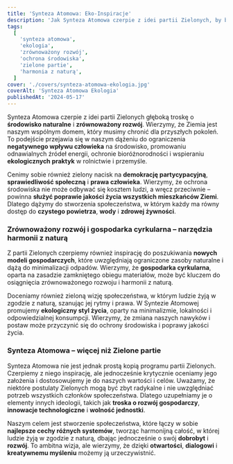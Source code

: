 ```yaml
---
title: 'Synteza Atomowa: Eko-Inspiracje'
description: 'Jak Synteza Atomowa czerpie z idei partii Zielonych, by budować społeczeństwo w harmonii z naturą.'
tags:
  [
    'synteza atomowa',
    'ekologia',
    'zrównoważony rozwój',
    'ochrona środowiska',
    'zielone partie',
    'harmonia z naturą',
  ]
cover: './covers/synteza-atomowa-ekologia.jpg'
coverAlt: 'Synteza Atomowa Ekologia'
publishedAt: '2024-05-17'
---
```


Synteza Atomowa czerpie z idei partii Zielonych głęboką troskę o **środowisko naturalne** i **zrównoważony rozwój**. Wierzymy, że Ziemia jest naszym wspólnym domem, który musimy chronić dla przyszłych pokoleń. To podejście przejawia się w naszym dążeniu do ograniczenia **negatywnego wpływu człowieka** na środowisko, promowaniu odnawialnych źródeł energii, ochronie bioróżnorodności i wspieraniu **ekologicznych praktyk** w rolnictwie i przemyśle.

Cenimy sobie również zielony nacisk na **demokrację partycypacyjną**, **sprawiedliwość społeczną** i **prawa człowieka**. Wierzymy, że ochrona środowiska nie może odbywać się kosztem ludzi, a wręcz przeciwnie – powinna **służyć poprawie jakości życia wszystkich mieszkańców Ziemi**. Dlatego dążymy do stworzenia społeczeństwa, w którym każdy ma równy dostęp do **czystego powietrza**, **wody** i **zdrowej żywności**.

### Zrównoważony rozwój i gospodarka cyrkularna – narzędzia harmonii z naturą

Z partii Zielonych czerpiemy również inspirację do poszukiwania **nowych modeli gospodarczych**, które uwzględniają ograniczone zasoby naturalne i dążą do minimalizacji odpadów. Wierzymy, że **gospodarka cyrkularna**, oparta na zasadzie zamkniętego obiegu materiałów, może być kluczem do osiągnięcia zrównoważonego rozwoju i harmonii z naturą.

Doceniamy również zieloną wizję społeczeństwa, w którym ludzie żyją w zgodzie z naturą, szanując jej rytmy i prawa. W Syntezie Atomowej promujemy **ekologiczny styl życia**, oparty na minimalizmie, lokalności i odpowiedzialnej konsumpcji. Wierzymy, że zmiana naszych nawyków i postaw może przyczynić się do ochrony środowiska i poprawy jakości życia.

### Synteza Atomowa – więcej niż Zielone partie

Synteza Atomowa nie jest jednak prostą kopią programu partii Zielonych. Czerpiemy z niego inspirację, ale jednocześnie krytycznie oceniamy jego założenia i dostosowujemy je do naszych wartości i celów. Uważamy, że niektóre postulaty Zielonych mogą być zbyt radykalne i nie uwzględniać potrzeb wszystkich członków społeczeństwa. Dlatego uzupełniamy je o elementy innych ideologii, takich jak **troska o rozwój gospodarczy**, **innowacje technologiczne** i **wolność jednostki**.

Naszym celem jest stworzenie społeczeństwa, które łączy w sobie **najlepsze cechy różnych systemów**, tworząc harmonijną całość, w której ludzie żyją w zgodzie z naturą, dbając jednocześnie o swój **dobrobyt** i **rozwój**. To ambitna wizja, ale wierzymy, że dzięki **otwartości**, **dialogowi** i **kreatywnemu myśleniu** możemy ją urzeczywistnić.
